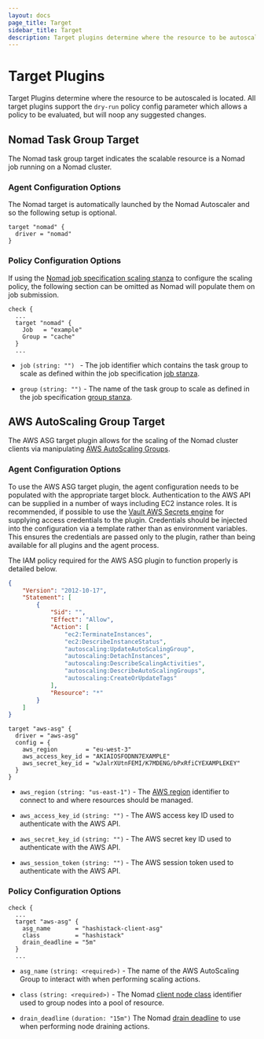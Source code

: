 ```yaml
---
layout: docs
page_title: Target
sidebar_title: Target
description: Target plugins determine where the resource to be autoscaled is located.
---
```


# Target Plugins

Target Plugins determine where the resource to be autoscaled is located. All
target plugins support the `dry-run` policy config parameter which allows a policy
to be evaluated, but will noop any suggested changes.

## Nomad Task Group Target

The Nomad task group target indicates the scalable resource is a Nomad job
running on a Nomad cluster.

### Agent Configuration Options

The Nomad target is automatically launched by the Nomad Autoscaler and so the
following setup is optional.

```hcl
target "nomad" {
  driver = "nomad"
}
```

### Policy Configuration Options

If using the [Nomad job specification scaling stanza][nomad_scaling_stanza] to
configure the scaling policy, the following section can be omitted as Nomad will
populate them on job submission.

```hcl
check {
  ...
  target "nomad" {
    Job   = "example"
    Group = "cache"
  }
  ...
```

- `job` `(string: "") ` - The job identifier which contains the task group to
  scale as defined within the job specification [job stanza][nomad_job_stanza].

- `group` `(string: "")` - The name of the task group to scale as defined in the
  job specification [group stanza][nomad_group_stanza].

## AWS AutoScaling Group Target

The AWS ASG target plugin allows for the scaling of the Nomad cluster clients
via manipulating [AWS AutoScaling Groups][aws_autoscaling].

### Agent Configuration Options

To use the AWS ASG target plugin, the agent configuration needs to be populated
with the appropriate target block. Authentication to the AWS API can be supplied
in a number of ways including EC2 instance roles. It is recommended, if possible
to use the [Vault AWS Secrets engine][vault_aws_backend] for supplying access
credentials to the plugin. Credentials should be injected into the configuration
via a template rather than as environment variables. This ensures the credentials
are passed only to the plugin, rather than being available for all plugins and
the agent process.

The IAM policy required for the AWS ASG plugin to function properly is detailed
below.

```json
{
    "Version": "2012-10-17",
    "Statement": [
        {
            "Sid": "",
            "Effect": "Allow",
            "Action": [
                "ec2:TerminateInstances",
                "ec2:DescribeInstanceStatus",
                "autoscaling:UpdateAutoScalingGroup",
                "autoscaling:DetachInstances",
                "autoscaling:DescribeScalingActivities",
                "autoscaling:DescribeAutoScalingGroups",
                "autoscaling:CreateOrUpdateTags"
            ],
            "Resource": "*"
        }
    ]
}
```

```hcl
target "aws-asg" {
  driver = "aws-asg"
  config = {
    aws_region        = "eu-west-3"
    aws_access_key_id = "AKIAIOSFODNN7EXAMPLE"
    aws_secret_key_id = "wJalrXUtnFEMI/K7MDENG/bPxRfiCYEXAMPLEKEY"
  }
}
```

- `aws_region` `(string: "us-east-1")` - The [AWS region][aws_region] identifier
  to connect to and where resources should be managed.

- `aws_access_key_id` `(string: "")` - The AWS access key ID used to authenticate
  with the AWS API.

- `aws_secret_key_id` `(string: "")` - The AWS secret key ID used to authenticate
  with the AWS API.

- `aws_session_token` `(string: "")` - The AWS session token used to authenticate
  with the AWS API.

### Policy Configuration Options

```hcl
check {
  ...
  target "aws-asg" {
    asg_name       = "hashistack-client-asg"
    class          = "hashistack"
    drain_deadline = "5m"
  }
  ...
```

- `asg_name` `(string: <required>)` - The name of the AWS AutoScaling Group to
  interact with when performing scaling actions.

- `class` `(string: <required>)` - The Nomad [client node class][nomad_node_class]
  identifier used to group nodes into a pool of resource.

- `drain_deadline` `(duration: "15m")` The Nomad [drain deadline][nomad_node_drain_deadline]
  to use when performing node draining actions.

[nomad_node_class]: https://www.nomadproject.io/docs/configuration/client#node_class
[nomad_node_drain_deadline]: https://www.nomadproject.io/api-docs/nodes#deadline
[nomad_scaling_stanza]: /docs/job-specification/scaling
[nomad_group_stanza]: docs/job-specification/group#group-stanza
[nomad_job_stanza]: /docs/job-specification/job#job-stanza
[aws_region]: https://aws.amazon.com/about-aws/global-infrastructure/regions_az/
[aws_autoscaling]: https://aws.amazon.com/autoscaling/
[vault_aws_backend]: https://www.vaultproject.io/docs/secrets/aws

